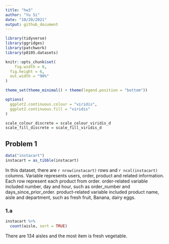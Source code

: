 ```yaml
---
title: "hw3"
author: "Yu Si"
date: "10/20/2021"
output: github_document
---
```


```r
library(tidyverse)
library(ggridges)
library(patchwork)
library(p8105.datasets)

knitr::opts_chunk$set(
	fig.width = 8, 
  fig.height = 6,
  out.width = "90%"
)

theme_set(theme_minimal() + theme(legend.position = "bottom"))

options(
  ggplot2.continuous.colour = "viridis",
  ggplot2.continuous.fill = "viridis"
)

scale_colour_discrete = scale_colour_viridis_d
scale_fill_discrete = scale_fill_viridis_d
```

## Problem 1


```r
data("instacart")
instacart = as_tibble(instacart)
```

In this dataset, there are `r nrow(instacart)` rows and `r ncol(instacart)` columns. Variable represents users, order, product and related information. Each row represent each product from order. order-related variable included number, day and hour, such as order_number and days_since_prior_order. product-related variable included product name, aisle and department, such as fresh fruit, Banana, dairy eggs. 

### 1.a

```r
instacart %>% 
  count(aisle, sort = TRUE)
```
There are 134 aisles and the most item is fresh vegetable.







